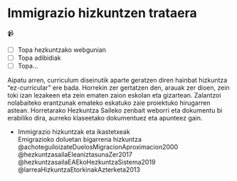 # Immigrazio hizkuntzen trataera

📹

-   [ ] Topa hezkuntzako webgunian
-   [ ] Topa adibidiak
-   [ ] Topa...

Aipatu arren, curriculum diseinutik aparte geratzen diren hainbat hizkuntza "ez-curricular" ere bada. Horrekin zer gertatzen den, arauak zer dioen, zein toki izan lezakeen eta zein ematen zaion eskolan eta gizartean. Zalantzoi nolabaiteko erantzunak emateko eskatuko zaie proiektuko hirugarren astean. Horretarako Hezkuntza Saileko zenbait weborri eta dokumentu bi erabiliko dira, aurreko klaseetako dokumentuez eta apunteez gain.

-   Immigrazio hizkuntzak eta ikastetxeak\
    Emigrazioko doluetan bigarrena hizkuntza @achoteguiloizateDuelosMigracionAproximacion2000\
    @hezkuntzasailaEleaniztasunaZer2017\
    @hezkuntzasailaEAEkoHezkuntzaSistema2019\
    @larreaHizkuntzaEtorkinakAzterketa2013
